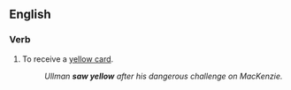 ==English==

===Verb===
{{infl|en|verb|head=to [[see]] [[yellow]]}}

# {{idiom|football}} To receive a [[yellow card]].
#: ''Ullman '''saw yellow''' after his dangerous challenge on MacKenzie.''